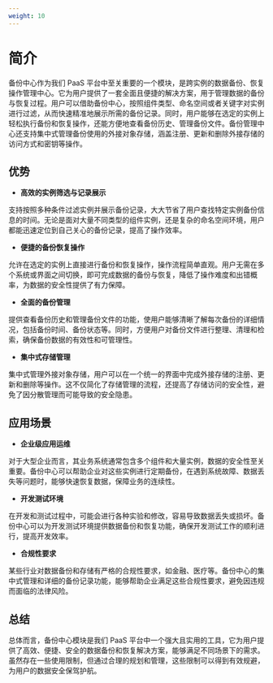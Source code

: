 ```yaml
---
weight: 10
---
```


# 简介

备份中心作为我们 PaaS 平台中至关重要的一个模块，是跨实例的数据备份、恢复操作管理中心。它为用户提供了一套全面且便捷的解决方案，用于管理数据的备份与恢复过程。用户可以借助备份中心，按照组件类型、命名空间或者关键字对实例进行过滤，从而快速精准地展示所需的备份记录。同时，用户能够在选定的实例上轻松执行备份和恢复操作，还能方便地查看备份历史、管理备份文件。备份管理中心还支持集中式管理备份使用的外接对象存储，涵盖注册、更新和删除外接存储的访问方式和密钥等操作。


## 优势

- **高效的实例筛选与记录展示**

支持按照多种条件过滤实例并展示备份记录，大大节省了用户查找特定实例备份信息的时间。无论是面对大量不同类型的组件实例，还是复杂的命名空间环境，用户都能迅速定位到自己关心的备份记录，提高了操作效率。

- **便捷的备份恢复操作**

允许在选定的实例上直接进行备份和恢复操作，操作流程简单直观。用户无需在多个系统或界面之间切换，即可完成数据的备份与恢复，降低了操作难度和出错概率，为数据的安全性提供了有力保障。

- **全面的备份管理**

提供查看备份历史和管理备份文件的功能，使用户能够清晰了解每次备份的详细情况，包括备份时间、备份状态等。同时，方便用户对备份文件进行整理、清理和检索，确保备份数据的有效性和可管理性。

- **集中式存储管理**

集中式管理外接对象存储，用户可以在一个统一的界面中完成外接存储的注册、更新和删除等操作。这不仅简化了存储管理的流程，还提高了存储访问的安全性，避免了因分散管理而可能导致的安全隐患。


## 应用场景

- **企业级应用运维**

对于大型企业而言，其业务系统通常包含多个组件和大量实例，数据的安全性至关重要。备份中心可以帮助企业对这些实例进行定期备份，在遇到系统故障、数据丢失等问题时，能够快速恢复数据，保障业务的连续性。

- **开发测试环境**

在开发和测试过程中，可能会进行各种实验和修改，容易导致数据丢失或损坏。备份中心可以为开发测试环境提供数据备份和恢复功能，确保开发测试工作的顺利进行，提高开发效率。

- **合规性要求**

某些行业对数据备份和存储有严格的合规性要求，如金融、医疗等。备份中心的集中式管理和详细的备份记录功能，能够帮助企业满足这些合规性要求，避免因违规而面临的法律风险。

## 总结

总体而言，备份中心模块是我们 PaaS 平台中一个强大且实用的工具，它为用户提供了高效、便捷、安全的数据备份和恢复解决方案，能够满足不同场景下的需求。虽然存在一些使用限制，但通过合理的规划和管理，这些限制可以得到有效规避，为用户的数据安全保驾护航。
